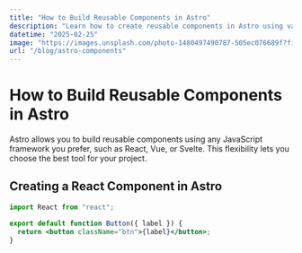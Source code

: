 ```yaml
---
title: "How to Build Reusable Components in Astro"
description: "Learn how to create reusable components in Astro using various JavaScript frameworks like React, Vue, or Svelte."
datetime: "2025-02-25"
image: "https://images.unsplash.com/photo-1480497490787-505ec076689f?fit=crop&w=640&h=426"
url: "/blog/astro-components"
---
```


# How to Build Reusable Components in Astro

Astro allows you to build reusable components using any JavaScript framework you prefer, such as React, Vue, or Svelte. This flexibility lets you choose the best tool for your project.

## Creating a React Component in Astro

```jsx
import React from "react";

export default function Button({ label }) {
  return <button className="btn">{label}</button>;
}
```
